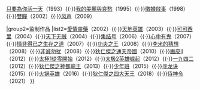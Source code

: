 {{Navbox
|name= 陳國富
|title=[[陳國富]][[電影|電影作品]]

|group1=导演作品
|list1=[[國中女生]]（1989）{{·}}[[只要為你活一天_(1993年電影)|只要為你活一天]]（1993）{{·}}[[我的美麗與哀愁]]（1995）{{·}}[[徵婚啟事]]（1998）{{·}}[[雙瞳 (電影)|雙瞳]]（2002）{{·}}[[风声 (电影)|风声]]（2009）

|group2=监制作品
|list2=[[愛情靈藥 (電影)|愛情靈藥]]（2002）{{·}}[[天地英雄]]（2003）{{·}}[[可可西里 (电影)|可可西里]]（2004）{{·}}[[天下无贼]]（2004）{{·}}[[集结号]]（2006）{{·}}[[心中有鬼]]（2007）{{·}}[[情非得已之生存之道]]（2007）{{·}}[[功夫之王]]（2008）{{·}}[[李米的猜想]]（2008）{{·}}[[非诚勿扰 (电影)|非诚勿扰]]（2008）{{·}}[[狄仁傑之通天帝國]]（2010）{{·}}[[画皮II]]（2012）{{·}}[[太極1從零開始]]（2012）{{·}}[[太极2英雄崛起]]（2012）{{·}}[[一九四二]]（2012）{{·}}[[狄仁傑之神都龍王]]（2013）{{·}}[[少年班_(电影)|少年班]]（2015）{{·}}[[寻龙诀]]（2015）{{·}}[[火锅英雄]]（2016）{{·}}[[狄仁傑之四大天王]]（2018）{{·}}[[侍神令]]（2021）
}}<noinclude>
[[Category:陳國富電影‎| ]]</noinclude>